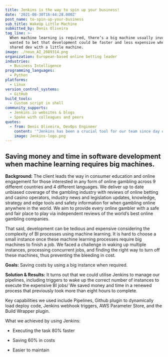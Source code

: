 ```yaml
---
title: Jenkins is the way to spin up your business!
date: '2021-08-30T16:44:28.000Z'
post_name: to-spin-up-your-business
sub_title: WakeUp Little Machine
submitted_by: Denis Oliveira
tag_line: >-
  When machine learning is required, there’s a big machine usually involved. We
  wanted to bet that development could be faster and less expensive when you
  shared dev with a little machine.
image: ./noun_AI_2089314.png
organization: European-based online betting leader
industries:
  - Business Intelligence
programming_languages:
  - Python
platforms:
  - Linux
version_control_systems:
  - GitHub
build_tools:
  - Custom script in shell
community_supports:
  - Jenkins.io websites & blogs
  - Spoke with colleagues and peers
quotes:
  - from: Denis Oliveira, DevOps Engineer
    content: '"Jenkins has been a crucial tool for our team since day one."'
    image: Jenkins-logo.png
---
```

## Saving money and time in software development when machine learning requires big machines.

**Background:** The client leads the way in consumer education and online engagement for those interested in any form of online gambling across 9 different countries and 4 different languages. We deliver up to date unbiased coverage of the gambling industry with reviews of online betting and casino operators, industry news and legislation updates, knowledge, strategy and edge tools and safety information for when gambling online anywhere in the world. We aim to provide every online gambler with a safe and fair place to play via independent reviews of the world’s best online gambling companies.

That said, development can be tedious and expensive considering the complexity of BI processes using machine learning. It is hard to choose a small instance once these machine learning processes require big machines to finish a job. We faced a challenge in waking up multiple instances, processing concurrent jobs, and finding the right way to turn off these machines, thus preventing the bleeding in cost.

**Goals:** Saving costs by using a big instance when required.

<Testimonal idx="0" />

**Solution & Results:** It turns out that we could utilise Jenkins to manage our pipelines, including triggers to wake up the correct number of instances to execute the expensive BI jobs/ We saved money and time in a renewed process that previously took more than eight hours to complete.

Key capabilities we used include Pipelines, Github plugin to dynamically load deploy code, Jenkins webhook triggers, AWS Parameter Store, and the Build Wrapper plugin.

What we achieved by using Jenkins:

-   Executing the task 80% faster

-   Saving 60% in costs

-   Easier to maintain

